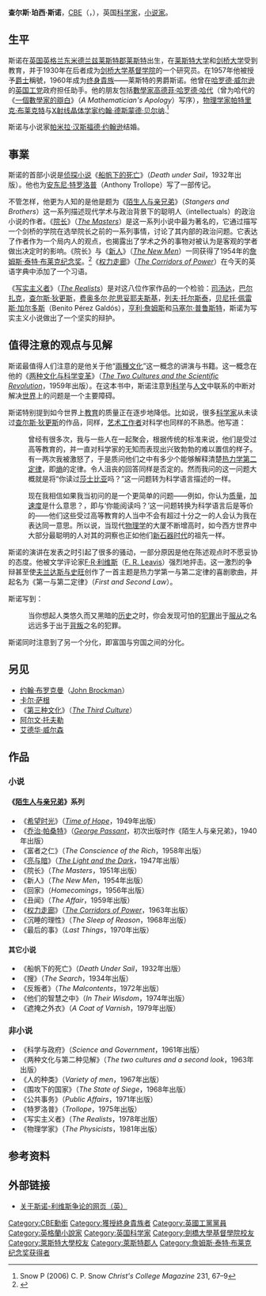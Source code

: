 {{Link style|time=2015-12-13T12:07:30+00:00}}
'''查尔斯·珀西·斯诺'''，[[CBE|CBE]]（{{lang-en|'''Charles Percy Snow'''}}，{{bd|1905年|10月15日|1980年|7月1日|catIdx=Snow}}），英国[[科学家|科学家]]，[[小说家|小说家]]。

== 生平 ==
斯诺在[[英国|英国]][[英格兰|英格兰]][[东米德兰兹|东米德兰兹]][[莱斯特郡|莱斯特郡]][[莱斯特|莱斯特]]出生，在[[莱斯特大学|莱斯特大学]]和[[剑桥大学|剑桥大学]]受到教育，并于1930年在后者成为[[剑桥大学基督学院|剑桥大学基督学院]]的一个研究员。在1957年他被授予[[爵士|爵士]]稱號，1960年成为[[终身貴族|终身貴族]]——莱斯特的男爵斯诺。他曾在[[哈罗德·威尔逊|哈罗德·威尔逊]]的[[英国工党|英国工党]]政府担任助手。他的朋友包括[[數學家|數學家]][[高德菲·哈罗德·哈代|高德菲·哈罗德·哈代]]（曾为哈代的《[[一個數學家的辯白|一個數學家的辯白]]》（''A Mathematician's Apology''）写序），[[物理学家|物理学家]][[帕特里克·布莱克特|帕特里克·布莱克特]]与[[X射线晶体学|X射线晶体学家]][[约翰·德斯蒙德·贝尔纳|约翰·德斯蒙德·贝尔纳]].<ref>Snow P (2006) C. P. Snow ''Christ's College Magazine'' 231, 67–9</ref>

斯诺与小说家[[帕米拉·汉斯福德·约翰逊|帕米拉·汉斯福德·约翰逊]]结婚。

== 事業 ==
斯诺的首部小说是[[侦探小说|侦探小说]]《[[船帆下的死亡|船帆下的死亡]]》（''Death under Sail''，1932年出版）。他也为[[安东尼·特罗洛普|安东尼·特罗洛普]]（Anthony Trollope）写了一部传记。

不管怎样，他更为人知的是他是题为《[[陌生人与亲兄弟|陌生人与亲兄弟]]》（''Stangers and Brothers''）这一系列描述现代学术与政治背景下的聪明人（intellectuals）的政治小说的作者。《[[院长|院长]]》（''[[:en:The_Masters|The Masters]]''）是这一系列小说中最为著名的，它通过描写一个剑桥的学院在选举院长之前的一系列事情，讨论了其内部的政治问题。它表达了作者作为一个局内人的观点，也揭露出了学术之外的事物对被认为是客观的学者做出决定时的影响。《院长》与《[[新人|新人]]》（''[[:en:The_New_Men|The New Men]]''）一同获得了1954年的[[詹姆斯·泰特·布莱克纪念奖|詹姆斯·泰特·布莱克纪念奖]]。<ref>{{Cite web |url=http://www.englit.ed.ac.uk/jtbwins.htm |title=詹姆斯·泰特·布莱克纪念奖：获奖者（英） |accessdate=2007-05-13 |archive-date=2007-01-15 |archive-url=https://web.archive.org/web/20070115050855/http://www.englit.ed.ac.uk/jtbwins.htm |dead-url=yes }}</ref>《[[权力走廊|权力走廊]]》（''[[:en:The_Corridors_of_Power|The Corridors of Power]]''）在今天的英语字典中添加了一个习语。 

《[[写实主义者|写实主义者]]》（''[[:en:The_Realists|The Realists]]''）是对这八位作家作品的一个检验：[[司汤达|司汤达]]，[[巴尔扎克|巴尔扎克]]，[[查尔斯·狄更斯|查尔斯·狄更斯]]，[[费奥多尔·陀思妥耶夫斯基|费奥多尔·陀思妥耶夫斯基]]，[[列夫·托尔斯泰|列夫·托尔斯泰]]，[[贝尼托·佩雷斯·加尔多斯|贝尼托·佩雷斯·加尔多斯]]（Benito Pérez Galdós），[[亨利·詹姆斯|亨利·詹姆斯]]和[[马塞尔·普鲁斯特|马塞尔·普鲁斯特]]，斯诺为写实主义小说做出了一个坚实的辩护。

== 值得注意的观点与见解 ==
斯诺最值得人们注意的是他关于他“[[兩種文化|兩種文化]]”这一概念的讲演与书籍。这一概念在他的《[[两种文化与科学变革|两种文化与科学变革]]》（''[[:en:The_Two_Cultures_and_the_Scientific_Revolution|The Two Cultures and the Scientific Revolution]]''，1959年出版）。在这本书中，斯诺注意到[[科学|科学]]与[[人文|人文]]中联系的中断对解决[[世界|世界]]上的问题是一个主要障碍。

斯诺特别提到如今世界上[[教育|教育]]的质量正在逐步地降低。比如说，很多[[科学家|科学家]]从未读过[[查尔斯·狄更斯|查尔斯·狄更斯]]的作品，同样，[[艺术工作者|艺术工作者]]对科学也同样的不熟悉。他写道：
: 曾经有很多次，我与一些人在一起聚会，根据传统的标准来说，他们是受过高等教育的，并一直对科学家的无知而表现出兴致勃勃的难以置信的样子。有一两次我被激怒了，于是质问他们之中有多少个能够解释清楚[[热力学第二定律|热力学第二定律]]，即[[熵|熵]]的定律。令人沮丧的回答同样是否定的。然而我问的这一问题大概就是将“你读过[[莎士比亚|莎士比亚]]吗？”这一问题转为科学语言描述的一样。

: 现在我相信如果我当初问的是一个更简单的问题——例如，你认为[[质量|质量]]，[[加速度|加速度]]是什么意思？，即与‘你能阅读吗？’这一问题转换为科学语言后是等价的——他们这些受过高等教育的人当中不会有超过十分之一的人会认为我在表达同一意思。所以说，当现代[[物理学|物理学]]的大厦不断增高时，如今西方世界中大部分最聪明的人对其的洞察也正如他们[[新石器时代|新石器时代]]的祖先一样。 

斯诺的演讲在发表之时引起了很多的骚动，一部分原因是他在陈述观点时不愿妥协的态度。他被文学评论家[[F·R·利维斯|F·R·利维斯]]（[[:en:F._R._Leavis|F. R. Leavis]]）强烈地抨击。这一激烈的争辩甚至使[[夫兰达斯与史旺|夫兰达斯与史旺]]创作了一首主题是热力学第一与第二定律的喜剧歌曲，并起名为《第一与第二定律》（''First and Second Law''）。

斯诺写到：

: 当你想起人类悠久而又黑暗的[[历史|历史]]之时，你会发现可怕的[[犯罪|犯罪]]出于[[服从|服从]]之名远远多于出于[[背叛|背叛]]之名的犯罪。
斯诺同时注意到了另一个分化，即富国与穷国之间的分化。

== 另见 ==
* [[约翰·布罗克曼|约翰·布罗克曼]]（[[:en:John_Brockman_(literary_agent)|John Brockman]]）
* [[卡尔·萨根|卡尔·萨根]]
* 《[[第三种文化|第三种文化]]》（''[[:en:The_Third_Culture|The Third Culture]]''）
* [[阿尔文·托夫勒|阿尔文·托夫勒]]
* [[艾德华·威尔森|艾德华·威尔森]]

== 作品 ==
=== 小说 ===
==== 《[[陌生人与亲兄弟|陌生人与亲兄弟]]》系列 ====
* 《[[希望时光|希望时光]]》（''[[:en:Time_of_Hope|Time of Hope]]''，1949年出版）
* 《[[乔治·帕桑特|乔治·帕桑特]]》（''[[:en:George_Passant|George Passant]]''，初次出版时作《陌生人与亲兄弟》，1940年出版）
* 《富者之仁》（''The Conscience of the Rich''，1958年出版）
* 《[[亮与暗|亮与暗]]》（''[[:en:The_Light_and_the_Dark|The Light and the Dark]]''，1947年出版）
* 《院长》（''The Masters''，1951年出版）
* 《新人》（''The New Men''，1954年出版）
* 《回家》（''Homecomings''，1956年出版）
* 《丑闻》（''The Affair''，1959年出版）
* 《[[权力走廊|权力走廊]]》（''[[:en:The_Corridors_of_Power|The Corridors of Power]]''，1963年出版）
* 《沉睡的理性》（''The Sleep of Reason''，1968年出版）
* 《最后的事》（''Last Things''，1970年出版）

==== 其它小说 ====
* 《船帆下的死亡》（''Death Under Sail''，1932年出版）
* 《搜》（''The Search''，1934年出版）
* 《反叛者》（''The Malcontents''，1972年出版）
* 《他们的智慧之中》（''In Their Wisdom''，1974年出版）
* 《遮掩之外衣》（''A Coat of Varnish''，1979年出版）

=== 非小说 ===
* 《科学与政府》（''Science and Government''，1961年出版）
* 《两种文化与第二种见解》（''The two cultures and a second look''，1963年出版）
* 《人的种类》（''Variety of men''，1967年出版）
* 《围攻下的国家》（''The State of Siege''，1968年出版）
* 《公共事务》（''Public Affairs''，1971年出版）
* 《特罗洛普》（''Trollope''，1975年出版）
* 《写实主义者》（''The Realists''，1978年出版）
* 《物理学家》（''The Physicists''，1981年出版）

== 参考资料 ==
<references />

== 外部链接 ==
* [https://web.archive.org/web/20070708072104/http://academics.vmi.edu/gen_ed/Two_Cultures.html 关于斯诺-利维斯争论的网页（英）]

{{詹姆斯·泰特·布莱克纪念奖获得者}}

{{Authority control}}
{{DEFAULTSORT:Snow, C.P.}}
[[Category:CBE勳銜|Category:CBE勳銜]]
[[Category:獲授終身貴族者|Category:獲授終身貴族者]]
[[Category:英國工黨黨員|Category:英國工黨黨員]]
[[Category:英格蘭小說家|Category:英格蘭小說家]]
[[Category:英国科学家|Category:英国科学家]]
[[Category:劍橋大學基督學院校友|Category:劍橋大學基督學院校友]]
[[Category:萊斯特大學校友|Category:萊斯特大學校友]]
[[Category:萊斯特郡人|Category:萊斯特郡人]]
[[Category:詹姆斯·泰特·布莱克纪念奖获得者|Category:詹姆斯·泰特·布莱克纪念奖获得者]]